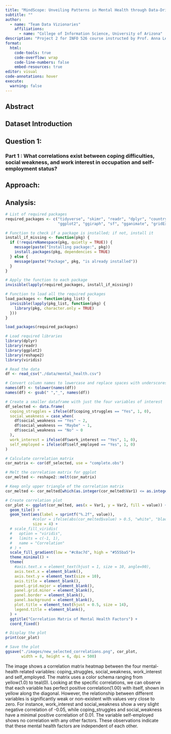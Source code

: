 ```yaml
---
title: "MindScope: Unveiling Patterns in Mental Health through Data-Driven Insights"
subtitle: ""
author: 
  - name: "Team Data Vizionaries"
    affiliations:
      - name: "College of Information Science, University of Arizona"
description: "Project 2 for INFO 526 course instructed by Prof. Anna Leach"
format:
  html:
    code-tools: true
    code-overflow: wrap
    code-line-numbers: false
    embed-resources: true
editor: visual
code-annotations: hover
execute:
  warning: false
---
```


## Abstract

## Dataset Introduction

## Question 1:

### Part 1 : What correlations exist between coping difficulties, social weakness, and work interest in occupation and self-employment status?

## Approach:

## Analysis:

```r
# List of required packages
required_packages <- c("tidyverse", "skimr", "readr", "dplyr", "countrycode", "patchwork", 
                       "ggplot2", "ggiraph", "sf", "gganimate", "gridExtra","transformr","corrplot","tidyr","reshape2")

# Function to check if a package is installed; if not, install it
install_if_missing <- function(pkg) {
  if (!requireNamespace(pkg, quietly = TRUE)) {
    message(paste("Installing package:", pkg))
    install.packages(pkg, dependencies = TRUE)
  } else {
    message(paste("Package", pkg, "is already installed"))
  }
}

# Apply the function to each package
invisible(lapply(required_packages, install_if_missing))

# Function to load all the required packages
load_packages <- function(pkg_list) {
  invisible(lapply(pkg_list, function(pkg) {
    library(pkg, character.only = TRUE)
  }))
}

load_packages(required_packages)
```

```r

# Load required libraries
library(dplyr)
library(readr)
library(ggplot2)
library(reshape2)
library(viridis)

# Read the data
df <- read_csv("./data/mental_health.csv")

# Convert column names to lowercase and replace spaces with underscores
names(df) <- tolower(names(df))
names(df) <- gsub(" ","_", names(df))

# Create a smaller dataframe with just the four variables of interest
df_selected <- data.frame(
  coping_struggles = ifelse(df$coping_struggles == "Yes", 1, 0),
  social_weakness = case_when(
    df$social_weakness == "Yes" ~ 2,
    df$social_weakness == "Maybe" ~ 1,
    df$social_weakness == "No" ~ 0
  ),
  work_interest = ifelse(df$work_interest == "Yes", 1, 0),
  self_employed = ifelse(df$self_employed == "Yes", 1, 0)
)

# Calculate correlation matrix
cor_matrix <- cor(df_selected, use = "complete.obs")

# Melt the correlation matrix for ggplot
cor_melted <- reshape2::melt(cor_matrix)

# Keep only upper triangle of the correlation matrix  
cor_melted <- cor_melted[which(as.integer(cor_melted$Var1) <= as.integer(cor_melted$Var2)), ]  

# Create correlation plot
cor_plot <- ggplot(cor_melted, aes(x = Var1, y = Var2, fill = value)) +
  geom_tile() +
  geom_text(aes(label = sprintf("%.2f", value)), 
            #color = ifelse(abs(cor_melted$value) > 0.5, "white", "black"), 
            size = 4) +
  # scale_fill_viridis(
  #   option = "viridis",
  #   limits = c(-1, 1),
  #   name = "Correlation"
  # ) +
  scale_fill_gradient(low = "#c8ac7d", high = "#555ba5")+
  theme_minimal() +
  theme(
    #axis.text.x = element_text(hjust = 1, size = 10, angle=90),
    axis.text.x = element_blank(),
    axis.text.y = element_text(size = 10),
    axis.title = element_blank(),
    panel.grid.major = element_blank(),
    panel.grid.minor = element_blank(),
    panel.border = element_blank(),
    panel.background = element_blank(),
    plot.title = element_text(hjust = 0.5, size = 14),
    legend.title = element_blank(),
  ) +
  ggtitle("Correlation Matrix of Mental Health Factors") +
  coord_fixed()

# Display the plot
print(cor_plot)

# Save the plot
ggsave("./images/new_selected_correlations.png", cor_plot, 
       width = 8, height = 6, dpi = 500)
```

<p style="text-align:justify">

The image shows a correlation matrix heatmap between the four mental-health related variables: coping_struggles, social_weakness, work_interest and self_employed. The matrix uses a color schema ranging from yellow(1.0) to teal(0). Looking at the specific correlations, we can observe that each variable has perfect positive correlation(1.00) with itself, shown in yellow along the diagonal. However, the relationship between different variables is significantly weak or non-existent with values very close to zero. For instance, work_interest and social_weakness show a very slight negative correlation of -0.05, while coping_struggles and social_weakness have a minimal positive correlation of 0.01. The variable self-employed shows no correlation with any other factors. These observations indicate that these mental health factors are independent of each other.

</p>
